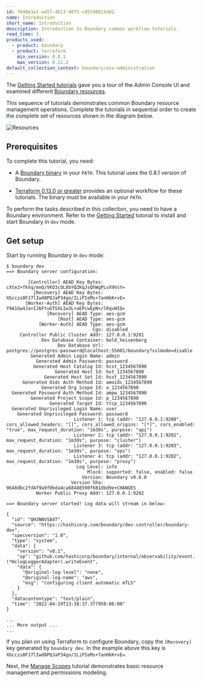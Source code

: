 ```yaml
---
id: f040e3a1-aa57-4b13-98f5-c85fd0015dd2
name: Introduction
short_name: Introduction
description: Introduction to Boundary common workflow tutorials.
read_time: 3
products_used:
  - product: boundary
  - product: terraform
    min_version: 0.8.1
    max_version: 0.11.2
default_collection_context: boundary/oss-administration
---
```


The [Getting Started tutorials](/boundary/tutorials/oss-getting-started) gave you
a tour of the Admin Console UI and examined different [Boundary
resources](/boundary/tutorials/oss-getting-started/oss-getting-started-console#boundary-resource-summary).

This sequence of tutorials demonstrates common Boundary resource management
operations. Complete the tutorials in sequential order to create the complete
set of resources shown in the diagram below.

![Resources](/img/boundary/diagram-resource-mgmt.png)

## Prerequisites

To complete this tutorial, you need:

- A [Boundary binary](/boundary/install/) in your `PATH`.
  This tutorial uses the 0.8.1 version of Boundary.

- [Terraform 0.13.0 or greater](/terraform/tutorials/aws-get-started/install-cli) provides an
  optional workflow for these tutorials. The binary must be available in your
  `PATH`.

To perform the tasks described in this collection, you need to have a Boundary
environment. Refer to the [Getting
Started](/boundary/tutorials/oss-getting-started/oss-getting-started-install) tutorial to install and
start Boundary in `dev` mode.

## Get setup

Start by running Boundary in `dev` mode:

```shell-session
$ boundary dev
==> Boundary server configuration:

        [Controller] AEAD Key Bytes: cXte2+fkVq/mnQ/VKO3cOL0bYQZKqJsQhWgPLvX9VsY=
          [Recovery] AEAD Key Bytes: XGcczs8FJ7lIwd8PQJaP34go/ILiPIeMs+7anHkK+vE=
       [Worker-Auth] AEAD Key Bytes: Y9A1Gw4Ja+IJbFtuGTSXLIw3L+aEPcwEpN+/lRqvWIQ=
               [Recovery] AEAD Type: aes-gcm
                   [Root] AEAD Type: aes-gcm
            [Worker-Auth] AEAD Type: aes-gcm
                                Cgo: disabled
     Controller Public Cluster Addr: 127.0.0.1:9201
             Dev Database Container: bold_heisenberg
                   Dev Database Url: postgres://postgres:password@localhost:55001/boundary?sslmode=disable
         Generated Admin Login Name: admin
           Generated Admin Password: password
          Generated Host Catalog Id: hcst_1234567890
                  Generated Host Id: hst_1234567890
              Generated Host Set Id: hsst_1234567890
      Generated Oidc Auth Method Id: amoidc_1234567890
             Generated Org Scope Id: o_1234567890
  Generated Password Auth Method Id: ampw_1234567890
         Generated Project Scope Id: p_1234567890
                Generated Target Id: ttcp_1234567890
  Generated Unprivileged Login Name: user
    Generated Unprivileged Password: password
                         Listener 1: tcp (addr: "127.0.0.1:9200", cors_allowed_headers: "[]", cors_allowed_origins: "[*]", cors_enabled: "true", max_request_duration: "1m30s", purpose: "api")
                         Listener 2: tcp (addr: "127.0.0.1:9201", max_request_duration: "1m30s", purpose: "cluster")
                         Listener 3: tcp (addr: "127.0.0.1:9203", max_request_duration: "1m30s", purpose: "ops")
                         Listener 4: tcp (addr: "127.0.0.1:9202", max_request_duration: "1m30s", purpose: "proxy")
                          Log Level: info
                              Mlock: supported: false, enabled: false
                            Version: Boundary v0.8.0
                        Version Sha: 9b48dbc2fd4f9a9f0bda4ca68488590f681dbd9e+CHANGES
           Worker Public Proxy Addr: 127.0.0.1:9202

==> Boundary server started! Log data will stream in below:

{
  "id": "QH3NNVS84T",
  "source": "https://hashicorp.com/boundary/dev-controller/boundary-dev",
  "specversion": "1.0",
  "type": "system",
  "data": {
    "version": "v0.1",
    "op": "github.com/hashicorp/boundary/internal/observability/event.(*HclogLoggerAdapter).writeEvent",
    "data": {
      "@original-log-level": "none",
      "@original-log-name": "aws",
      "msg": "configuring client automatic mTLS"
    }
  },
  "datacontentype": "text/plain",
  "time": "2022-04-19T13:38:37.377958-06:00"
}

...
... More output ...
...
```

<Note>

 If you plan on using Terraform to configure Boundary, copy the
`[Recovery]` key generated by `boundary dev`. In the example above this key is
`XGcczs8FJ7lIwd8PQJaP34go/ILiPIeMs+7anHkK+vE=`.

</Note>

Next, the [Manage Scopes](/boundary/tutorials/oss-administration/oss-manage-scopes) tutorial
demonstrates basic resource management and permissions modeling.
